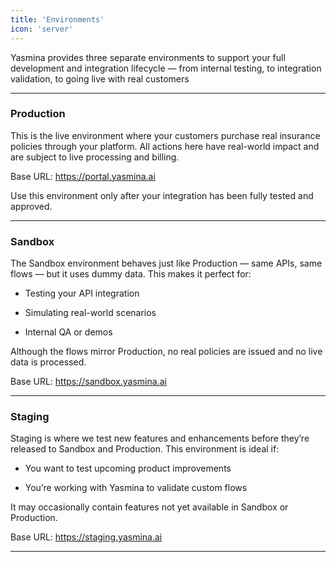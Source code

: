 ```yaml
---
title: 'Environments'
icon: 'server'
---
```


Yasmina provides three separate environments to support your full development and integration lifecycle — from internal testing, to integration validation, to going live with real customers

***

### Production
This is the live environment where your customers purchase real insurance policies through your platform. All actions here have real-world impact and are subject to live processing and billing.

Base URL: https://portal.yasmina.ai

Use this environment only after your integration has been fully tested and approved.

***

### Sandbox
The Sandbox environment behaves just like Production — same APIs, same flows — but it uses dummy data. This makes it perfect for:

* Testing your API integration

* Simulating real-world scenarios

* Internal QA or demos

Although the flows mirror Production, no real policies are issued and no live data is processed.

Base URL: https://sandbox.yasmina.ai

***

### Staging
Staging is where we test new features and enhancements before they’re released to Sandbox and Production. This environment is ideal if:

* You want to test upcoming product improvements

* You’re working with Yasmina to validate custom flows

It may occasionally contain features not yet available in Sandbox or Production.

Base URL: https://staging.yasmina.ai

***
